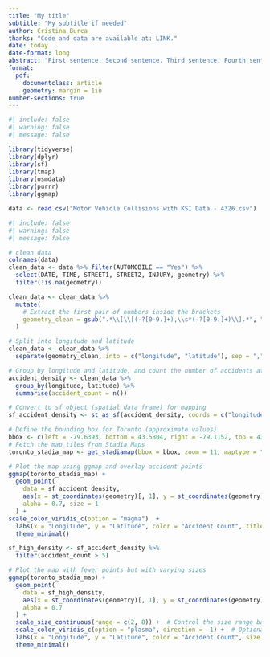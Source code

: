 ```yaml
---
title: "My title"
subtitle: "My subtitle if needed"
author: Cristina Burca
thanks: "Code and data are available at: LINK."
date: today
date-format: long
abstract: "First sentence. Second sentence. Third sentence. Fourth sentence."
format:
  pdf:
    documentclass: article
    geometry: margin = 1in
number-sections: true
---
```


```r
#| include: false
#| warning: false
#| message: false

library(tidyverse)
library(dplyr)
library(sf)
library(tmap)
library(osmdata)
library(purrr)
library(ggmap)
```

```r
data <- read.csv("Motor Vehicle Collisions with KSI Data - 4326.csv")
```

```r
#| include: false
#| warning: false
#| message: false

# clean data
colnames(data)
clean_data <- data %>% filter(AUTOMOBILE == "Yes") %>%
  select(DATE, TIME, STREET1, STREET2, INJURY, geometry) %>%
  filter(!is.na(geometry))


```


```r
clean_data <- clean_data %>%
  mutate(
    # Extract the first pair of numbers inside the brackets
    geometry_clean = gsub(".*\\[\\[(-?[0-9.]+),\\s*(-?[0-9.]+)\\].*", "\\1,\\2", geometry)
  )

# Split into longitude and latitude
clean_data <- clean_data %>%
  separate(geometry_clean, into = c("longitude", "latitude"), sep = ",", convert = TRUE)

```





```r

# Group by longitude and latitude, and count the number of accidents at each unique location
accident_density <- clean_data %>%
  group_by(longitude, latitude) %>%
  summarise(accident_count = n())

# Convert to sf object (spatial data frame) for mapping
sf_accident_density <- st_as_sf(accident_density, coords = c("longitude", "latitude"), crs = 4326)


```

```r

# Define the bounding box for Toronto (approximate values)
bbox <- c(left = -79.6393, bottom = 43.5804, right = -79.1152, top = 43.8555)
# Fetch the map tiles from Stadia Maps
toronto_stadia_map <- get_stadiamap(bbox = bbox, zoom = 11, maptype = "stamen_toner_lite")

# Plot the map using ggmap and overlay accident points
ggmap(toronto_stadia_map) +
  geom_point(
    data = sf_accident_density,
    aes(x = st_coordinates(geometry)[, 1], y = st_coordinates(geometry)[, 2], color = accident_count),
    alpha = 0.7, size = 1
  ) +
scale_color_viridis_c(option = "magma")  +
  labs(x = "Longitude", y = "Latitude", color = "Accident Count", title = "Accident Density in Toronto") +
  theme_minimal()

```
```r
sf_high_density <- sf_accident_density %>%
  filter(accident_count > 5)

# Plot the map with fewer points but with varying sizes
ggmap(toronto_stadia_map) +
  geom_point(
    data = sf_high_density,
    aes(x = st_coordinates(geometry)[, 1], y = st_coordinates(geometry)[, 2], size = accident_count, color = accident_count),
    alpha = 0.7
  ) +
  scale_size_continuous(range = c(2, 8)) +  # Control the size range based on accident count
  scale_color_viridis_c(option = "plasma", direction = -1) +  # Optional: change or invert the color scale
  labs(x = "Longitude", y = "Latitude", color = "Accident Count", size = "Accident Count", title = "High-Density Accident Points in Toronto") +
  theme_minimal()
```


